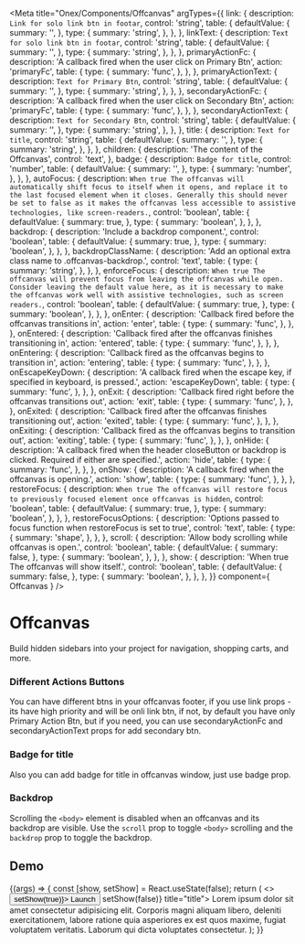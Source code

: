 <!-- Offcanvas.mdx -->

<Meta
    title="Onex/Components/Offcanvas"
    argTypes={{
      link: {
      description: `Link for solo link btn in footar`,
      control: 'string',
      table: {
        defaultValue: {
          summary: '',
        },
        type: {
          summary: 'string',
        },
      },
    },
        linkText: {
      description: `Text for solo link btn in footar`,
      control: 'string',
      table: {
        defaultValue: {
          summary: '',
        },
        type: {
          summary: 'string',
        },
      },
    },
    primaryActionFc: {
      description: 'A callback fired when the user click on Primary Btn',
      action: 'primaryFc',
      table: {
        type: {
          summary: 'func',
        },
      },
    },
    primaryActionText: {
      description: `Text for Primary Btn`,
      control: 'string',
      table: {
        defaultValue: {
          summary: '',
        },
        type: {
          summary: 'string',
        },
      },
    },
    secondaryActionFc: {
      description: 'A callback fired when the user click on Secondary Btn',
      action: 'primaryFc',
      table: {
        type: {
          summary: 'func',
        },
      },
    },
    secondaryActionText: {
      description: `Text for Secondary Btn`,
      control: 'string',
      table: {
        defaultValue: {
          summary: '',
        },
        type: {
          summary: 'string',
        },
      },
    },
    title: {
      description: `Text for title`,
      control: 'string',
      table: {
        defaultValue: {
          summary: '',
        },
        type: {
          summary: 'string',
        },
      },
    },
      children: {
      description: 'The content of the Offcanvas',
      control: 'text',
    },
      badge: {
        description: `Badge for title`,
        control: 'number',
        table: {
          defaultValue: {
            summary: '',
          },
          type: {
            summary: 'number',
          },
        },
      },
      autoFocus: {
        description: `When true The offcanvas will automatically shift focus to itself when it opens,
                and replace it to the last focused element when it closes. Generally this should never be set
                to false as it makes the offcanvas less accessible to assistive technologies, like screen-readers.`,
        control: 'boolean',
        table: {
          defaultValue: {
            summary: true,
          },
          type: {
            summary: 'boolean',
          },
        },
      },
      backdrop: {
        description: 'Include a backdrop component.',
        control: 'boolean',
        table: {
          defaultValue: {
            summary: true,
          },
          type: {
            summary: 'boolean',
          },
        },
      },
      backdropClassName: {
        description: 'Add an optional extra class name to .offcanvas-backdrop.',
        control: 'text',
        table: {
          type: {
            summary: 'string',
          },
        },
      },
      enforceFocus: {
        description: `When true The offcanvas will prevent focus from leaving the offcanvas while open.
                Consider leaving the default value here, as it is necessary to make the offcanvas work well with
                assistive technologies, such as screen readers.`,
        control: 'boolean',
        table: {
          defaultValue: {
            summary: true,
          },
          type: {
            summary: 'boolean',
          },
        },
      },
      onEnter: {
        description: 'Callback fired before the offcanvas transitions in',
        action: 'enter',
        table: {
          type: {
            summary: 'func',
          },
        },
      },
      onEntered: {
        description: 'Callback fired after the offcanvas finishes transitioning in',
        action: 'entered',
        table: {
          type: {
            summary: 'func',
          },
        },
      },
      onEntering: {
        description: 'Callback fired as the offcanvas begins to transition in',
        action: 'entering',
        table: {
          type: {
            summary: 'func',
          },
        },
      },
      onEscapeKeyDown: {
        description: 'A callback fired when the escape key, if specified in keyboard, is pressed.',
        action: 'escapeKeyDown',
        table: {
          type: {
            summary: 'func',
          },
        },
      },
      onExit: {
        description: 'Callback fired right before the offcanvas transitions out',
        action: 'exit',
        table: {
          type: {
            summary: 'func',
          },
        },
      },
      onExited: {
        description: 'Callback fired after the offcanvas finishes transitioning out',
        action: 'exited',
        table: {
          type: {
            summary: 'func',
          },
        },
      },
      onExiting: {
        description: 'Callback fired as the offcanvas begins to transition out',
        action: 'exiting',
        table: {
          type: {
            summary: 'func',
          },
        },
      },
      onHide: {
        description:
          'A callback fired when the header closeButton or backdrop is clicked. Required if either are specified.',
        action: 'hide',
        table: {
          type: {
            summary: 'func',
          },
        },
      },
      onShow: {
        description: 'A callback fired when the offcanvas is opening.',
        action: 'show',
        table: {
          type: {
            summary: 'func',
          },
        },
      },
      restoreFocus: {
        description: `When true The offcanvas will restore focus to previously
                        focused element once offcanvas is hidden`,
        control: 'boolean',
        table: {
          defaultValue: {
            summary: true,
          },
          type: {
            summary: 'boolean',
          },
        },
      },
      restoreFocusOptions: {
        description: 'Options passed to focus function when restoreFocus is set to true',
        control: 'text',
        table: {
          type: {
            summary: 'shape',
          },
        },
      },
      scroll: {
        description: 'Allow body scrolling while offcanvas is open.',
        control: 'boolean',
        table: {
          defaultValue: {
            summary: false,
          },
          type: {
            summary: 'boolean',
          },
        },
      },
      show: {
        description: 'When true The offcanvas will show itself.',
        control: 'boolean',
        table: {
          defaultValue: {
            summary: false,
          },
          type: {
            summary: 'boolean',
          },
        },
      },
    }}
    component={ Offcanvas }
/>


# Offcanvas
Build hidden sidebars into your project for navigation, shopping carts, and more.

### Different Actions Buttons
You can have different btns in your offcanvas footer, if you use link props - its have high priority and will be onli link btn, if not, by default you have only Primary Action Btn, but if you need, you can use secondaryActionFc and secondaryActionText props for add secondary btn.

<Canvas>
  <Story name="OnlyPrimaryBtn(default)" story={stories.OnlyPrimaryBtn} />
  <Story name="PrimaryAndSecondaryBtns" story={stories.PrimaryAndSecondaryBtns} />
  <Story name="LinkBtn" story={stories.LinkBtn} />
</Canvas>

### Badge for title
Also you can add badge for title in offcanvas window, just use badge prop.

<Canvas>
  <Story name="Variant with badge" story={stories.BadgeVariant} />
</Canvas>

### Backdrop
Scrolling the ```<body>``` element is disabled when an offcanvas and its backdrop are visible.
Use the ```scroll``` prop to toggle ```<body>``` scrolling and the ```backdrop``` prop to toggle the backdrop.

<Canvas>
    <Story name="EnableBackdrop" story={stories.EnableBackdrop} />
    <Story name="DisableBackdrop" story={stories.DisableBackdrop} />
    <Story name="EnableScrolling" story={stories.EnableScrolling} />
    <Story name="EnableScrollingBackdrop" story={stories.EnableScrollingBackdrop} />
</Canvas>

## Demo

<Canvas>
    <Story name="Demo"
           args={{
               scroll: true,
               secondaryActionFc: null,
           }}>
        {(args) => {
            const [show, setShow] = React.useState(false);
            return (
                <>
                    <Button variant="primary" onClick={() => setShow(true)}>
                        Launch
                    </Button>
                    <Offcanvas {...args} show={show} onHide={() => setShow(false)} title="title">
                    Lorem ipsum dolor sit amet consectetur adipisicing elit. Corporis magni aliquam libero, deleniti exercitationem, labore ratione quia asperiores ex est quos maxime, fugiat voluptatem veritatis. Laborum qui dicta voluptates consectetur.
                    </Offcanvas>
                </>
            );
        }}
    </Story>
</Canvas>

<ArgsTable story="Demo" />
